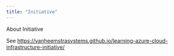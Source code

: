 ```yaml
---
title: "Initiative"
---
```


About Initiative

See <https://vanheemstrasystems.github.io/learning-azure-cloud-infrastructure-initiative/>
